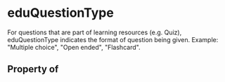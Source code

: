 # eduQuestionType

For questions that are part of learning resources (e.g. Quiz), eduQuestionType indicates the format of question being given. Example: "Multiple choice", "Open ended", "Flashcard".

## Property of



